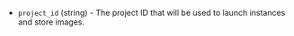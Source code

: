 <!-- Code generated from the comments of the Config struct in builder/happycloud/config.go; DO NOT EDIT MANUALLY -->

- `project_id` (string) - The project ID that will be used to launch instances and store images.
